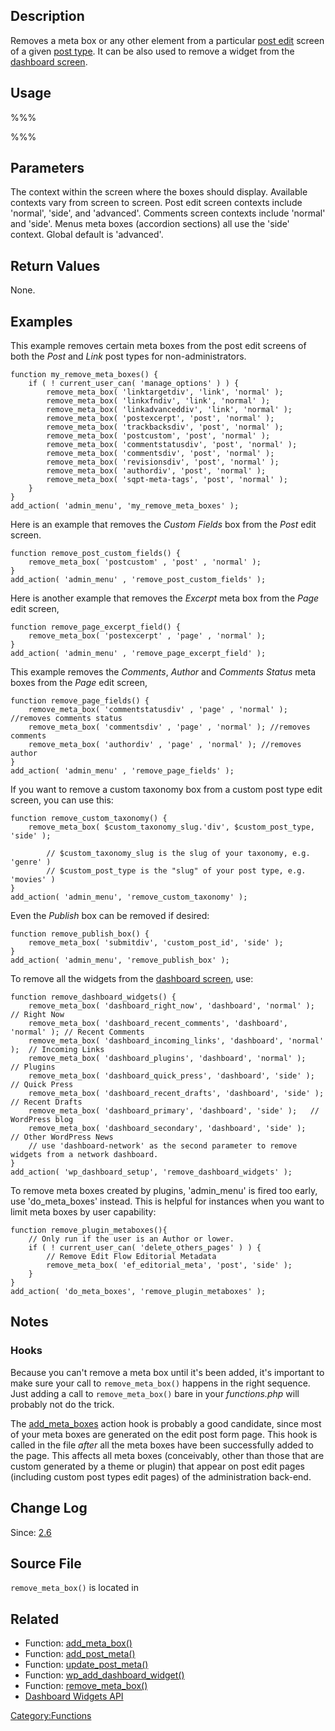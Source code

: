 {{Languages|
{{en|Function Reference/add_meta_box}}
}}

== Description ==

Removes a meta box or any other element from a particular [[Writing Posts|post edit]] screen of a given [[Post Types|post type]]. It can be also used to remove a widget from the [[Dashboard Screen|dashboard screen]].

== Usage ==

%%%<?php remove_meta_box( $id, $page, $context ); ?>%%%

== Parameters ==

{{Parameter|$id|string|Value of the ''id'' attribute of the HTML element to remove. Some of the available ''id'' values are given below:
:* 'authordiv' – Author metabox
:* 'categorydiv' – Categories metabox.
:* 'commentstatusdiv' – Comments status metabox (discussion)
:* 'commentsdiv' – Comments metabox
:* 'formatdiv' – Formats metabox
:* 'pageparentdiv' – Attributes metabox
:* 'postcustom' – Custom fields metabox
:* 'postexcerpt' – Excerpt metabox
:* 'postimagediv' – Featured image metabox
:* 'revisionsdiv' – Revisions metabox
:* 'slugdiv' – Slug metabox
:* 'submitdiv' – Date, status, and update/save metabox
:* 'tagsdiv-post_tag' – Tags metabox
:* 'tagsdiv-{$tax-name}' - Custom taxonomies metabox
:* '{$tax-name}div' - Hierarchical custom taxonomies metabox
:* 'trackbacksdiv' – Trackbacks metabox
:* ...}}
{{Parameter|$page|string|Type of the screen to remove the meta box from, such as: 
:* 'post'
:* 'page'
:* 'attachment'
:* 'link'
:* 'dashboard'
:* or any registered [[Custom Post Types|custom post type]], e.g. 'my-product'}}
{{Parameter|$context|string|'normal', 'advanced', or 'side'. }}
The context within the screen where the boxes should display. Available contexts vary from screen to screen. Post edit screen contexts include 'normal', 'side', and 'advanced'. Comments screen contexts include 'normal' and 'side'. Menus meta boxes (accordion sections) all use the 'side' context. Global default is 'advanced'.

== Return Values ==
None.

== Examples ==
This example removes certain meta boxes from the post edit screens of both the ''Post'' and ''Link'' post types for non-administrators.
<pre>
function my_remove_meta_boxes() {
	if ( ! current_user_can( 'manage_options' ) ) {
		remove_meta_box( 'linktargetdiv', 'link', 'normal' );
		remove_meta_box( 'linkxfndiv', 'link', 'normal' );
		remove_meta_box( 'linkadvanceddiv', 'link', 'normal' );
		remove_meta_box( 'postexcerpt', 'post', 'normal' );
		remove_meta_box( 'trackbacksdiv', 'post', 'normal' );
		remove_meta_box( 'postcustom', 'post', 'normal' );
		remove_meta_box( 'commentstatusdiv', 'post', 'normal' );
		remove_meta_box( 'commentsdiv', 'post', 'normal' );
		remove_meta_box( 'revisionsdiv', 'post', 'normal' );
		remove_meta_box( 'authordiv', 'post', 'normal' );
		remove_meta_box( 'sqpt-meta-tags', 'post', 'normal' );
	}
}
add_action( 'admin_menu', 'my_remove_meta_boxes' );
</pre>

Here is an example that removes the ''Custom Fields'' box from the ''Post'' edit screen.
<pre>
function remove_post_custom_fields() {
	remove_meta_box( 'postcustom' , 'post' , 'normal' ); 
}
add_action( 'admin_menu' , 'remove_post_custom_fields' );
</pre>
Here is another example that removes the ''Excerpt'' meta box from the ''Page'' edit screen,
<pre>
function remove_page_excerpt_field() {
	remove_meta_box( 'postexcerpt' , 'page' , 'normal' ); 
}
add_action( 'admin_menu' , 'remove_page_excerpt_field' );
</pre>

This example removes the ''Comments'', ''Author'' and ''Comments Status'' meta boxes from the ''Page'' edit screen,
<pre>
function remove_page_fields() {
	remove_meta_box( 'commentstatusdiv' , 'page' , 'normal' ); //removes comments status
	remove_meta_box( 'commentsdiv' , 'page' , 'normal' ); //removes comments
	remove_meta_box( 'authordiv' , 'page' , 'normal' ); //removes author 
}
add_action( 'admin_menu' , 'remove_page_fields' );
</pre>

If you want to remove a custom taxonomy box from a custom post type edit screen, you can use this:
<pre>
function remove_custom_taxonomy() {
	remove_meta_box( $custom_taxonomy_slug.'div', $custom_post_type, 'side' );
        
        // $custom_taxonomy_slug is the slug of your taxonomy, e.g. 'genre' )
        // $custom_post_type is the "slug" of your post type, e.g. 'movies' )
}
add_action( 'admin_menu', 'remove_custom_taxonomy' );
</pre>

Even the ''Publish'' box can be removed if desired:
<pre>
function remove_publish_box() {
	remove_meta_box( 'submitdiv', 'custom_post_id', 'side' );
}
add_action( 'admin_menu', 'remove_publish_box' );
</pre>

To remove all the widgets from the [[Dashboard Screen|dashboard screen]], use:
<pre>
function remove_dashboard_widgets() {
	remove_meta_box( 'dashboard_right_now', 'dashboard', 'normal' );   // Right Now
	remove_meta_box( 'dashboard_recent_comments', 'dashboard', 'normal' ); // Recent Comments
	remove_meta_box( 'dashboard_incoming_links', 'dashboard', 'normal' );  // Incoming Links
	remove_meta_box( 'dashboard_plugins', 'dashboard', 'normal' );   // Plugins
	remove_meta_box( 'dashboard_quick_press', 'dashboard', 'side' );  // Quick Press
	remove_meta_box( 'dashboard_recent_drafts', 'dashboard', 'side' );  // Recent Drafts
	remove_meta_box( 'dashboard_primary', 'dashboard', 'side' );   // WordPress blog
	remove_meta_box( 'dashboard_secondary', 'dashboard', 'side' );   // Other WordPress News
	// use 'dashboard-network' as the second parameter to remove widgets from a network dashboard.
}
add_action( 'wp_dashboard_setup', 'remove_dashboard_widgets' );
</pre>

To remove meta boxes created by plugins, 'admin_menu' is fired too early, use 'do_meta_boxes' instead.
This is helpful for instances when you want to limit meta boxes by user capability:
<pre>
function remove_plugin_metaboxes(){
	// Only run if the user is an Author or lower.
	if ( ! current_user_can( 'delete_others_pages' ) ) {
		// Remove Edit Flow Editorial Metadata
		remove_meta_box( 'ef_editorial_meta', 'post', 'side' );
	}
}
add_action( 'do_meta_boxes', 'remove_plugin_metaboxes' );
</pre>

== Notes ==

=== Hooks ===
Because you can't remove a meta box until it's been added, it's important to make sure your call to <tt>remove_meta_box()</tt> happens in the right sequence. Just adding a call to <tt>remove_meta_box()</tt> bare in your ''functions.php'' will probably not do the trick.

The [[Plugin API/Action Reference/add_meta_boxes|add_meta_boxes]] action hook is probably a good candidate, since most of your meta boxes are generated on the edit post form page. This hook is called in the {{Trac|wp-admin/edit-form-advanced.php}} file ''after'' all the meta boxes have been successfully added to the page. This affects all meta boxes (conceivably, other than those that are custom generated by a theme or plugin) that appear on post edit pages (including custom post types edit pages) of the administration back-end.

== Change Log ==

Since: [[Version 2.6|2.6]]

== Source File ==
<tt>remove_meta_box()</tt> is located in {{Trac|wp-admin/includes/template.php}}

==Related==
* Function: [[Function Reference/add meta box|add_meta_box()]]
* Function: [[Function Reference/add post meta|add_post_meta()]]
* Function: [[Function Reference/update post meta|update_post_meta()]]
* Function: [[Function_Reference/wp_add_dashboard_widget|wp_add_dashboard_widget()]]
* Function: [[Function_Reference/remove_meta_box|remove_meta_box()]]
* [[Dashboard Widgets API]]

{{Tag Footer}}

[[Category:Functions]]